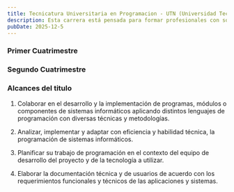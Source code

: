 ```yaml
---
title: Tecnicatura Universitaria en Programacion - UTN (Universidad Tecnológica Nacional)
description: Esta carrera está pensada para formar profesionales con sólidas habilidades técnicas en programación y desarrollo de software. Su objetivo es preparar personas capaces de trabajar junto a equipos de profesionales en el área de Tecnología y Sistemas, participando activamente en la creación, implementación y mejora de aplicaciones y soluciones informáticas.
pubDate: 2025-12-5
---
```


<h3 class="assignature-title">Primer Cuatrimestre</h3>

<div class="flex flex-wrap gap">
  <AssignatureCard title="Programación I" href="/apuntes/tup/primer-cuatrimestre/programacion-i" emoji="💻" />
  <AssignatureCard title="Arquitectura y Sistemas Operativos" href="/apuntes/tup/primer-cuatrimestre/ayso" emoji="🖥️" />
  <AssignatureCard title="Organización Empresarial" href="/apuntes/tup/primer-cuatrimestre/organizacion-empresarial" emoji="🏢" />
  <AssignatureCard title="Matemática" href="/apuntes/tup/primer-cuatrimestre/matematica" emoji="🔣" />
</div>

<h3 class="assignature-title">Segundo Cuatrimestre</h3>

<div class="flex flex-wrap gap">
  <AssignatureCard title="Programación II" href="/apuntes/tup/segundo-cuatrimestre/programacion-ii" emoji="💻" />
  <AssignatureCard title="Bases de Datos I" href="/apuntes/tup/segundo-cuatrimestre/bases-de-datos-i" emoji="🗄️" />
  <AssignatureCard title="Inglés" href="/apuntes/tup/segundo-cuatrimestre/ingles" emoji="💻" />
  <AssignatureCard title="Probabilidad y Estadistica" href="/apuntes/tup/segundo-cuatrimestre/probabilidad-y-estadistica" emoji="📊" />
</div>

<h3 class="assignature-title">Alcances del titulo</h3>

1. Colaborar en el desarrollo y la implementación de programas, módulos o componentes de sistemas informáticos aplicando distintos lenguajes de programación con diversas técnicas y metodologías.

2. Analizar, implementar y adaptar con eficiencia y habilidad técnica, la programación de sistemas informáticos.

3. Planificar su trabajo de programación en el contexto del equipo de desarrollo del proyecto y de la tecnología a utilizar.

4. Elaborar la documentación técnica y de usuarios de acuerdo con los requerimientos funcionales y técnicos de las aplicaciones y sistemas.
